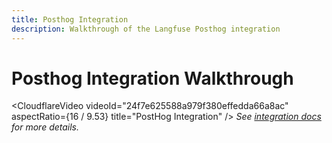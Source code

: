 ```yaml
---
title: Posthog Integration
description: Walkthrough of the Langfuse Posthog integration
---
```



# Posthog Integration Walkthrough

<CloudflareVideo
  videoId="24f7e625588a979f380effedda66a8ac"
  aspectRatio={16 / 9.53}
  title="PostHog Integration"
/>
<span>_See [integration docs](/docs/analytics/posthog) for more details._</span>

